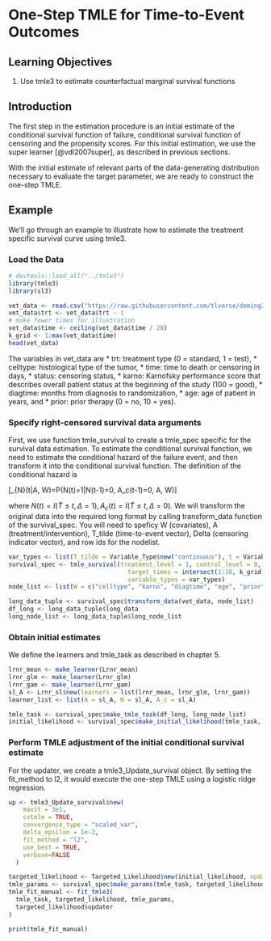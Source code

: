 # One-Step TMLE for Time-to-Event Outcomes

## Learning Objectives
1. Use tmle3 to estimate counterfactual marginal survival functions

## Introduction

The first step in the estimation procedure is an initial estimate of the conditional survival function of failure, conditional survival function of censoring and the propensity scores. For this initial estimation, we use the super learner [@vdl2007super], as described in previous sections.

With the initial estimate of relevant parts of the data-generating distribution necessary to evaluate the target parameter, we are ready to construct the one-step TMLE.

## Example

We'll go through an example to illustrate how to estimate the treatment specific survival curve using tmle3.

### Load the Data

```r
# devtools::load_all("../tmle3")
library(tmle3)
library(sl3)
```

```r
vet_data <- read.csv("https://raw.githubusercontent.com/tlverse/deming2019-workshop/master/data/veteran.csv")
vet_data$trt <- vet_data$trt - 1
# make fewer times for illustration
vet_data$time <- ceiling(vet_data$time / 20) 
k_grid <- 1:max(vet_data$time)
head(vet_data)
```

The variables in vet_data are * trt: treatment type (0 = standard, 1 = test), * celltype: histological type of the tumor, * time: time to death or censoring in days, * status: censoring status, * karno: Karnofsky performance score that describes overall patient status at the beginning of the study (100 = good), * diagtime: months from diagnosis to randomization, * age: age of patient in years, and * prior: prior therapy (0 = no, 10 = yes).

### Specify right-censored survival data arguments

First, we use function tmle_survival to create a tmle_spec specific for the survival data estimation. To estimate the conditional survival function, we need to estimate the conditional hazard of the failure event, and then transform it into the conditional survival function. The definition of the conditional hazard is

\[\lambda_{N}(t|A, W)=P(N(t)=1|N(t-1)=0, A_c(t-1)=0, A, W)\]

where $N(t)=I(\widetilde{T}\le t, \Delta = 1), A_c(t)=I(\widetilde{T}\le t, \Delta = 0)$. We will transform the original data into the required long format by calling transform_data function of the survival_spec. You will need to speficy W (covariates), A (treatment/intervention), T_tilde (time-to-event vector), Delta (censoring indicator vector), and row ids for the nodelist. 

```r
var_types <- list(T_tilde = Variable_Type$new("continuous"), t = Variable_Type$new("continuous"), Delta = Variable_Type$new("binomial"))
survival_spec <- tmle_survival(treatment_level = 1, control_level = 0, 
                                 target_times = intersect(1:10, k_grid),
                                 variable_types = var_types)
node_list <- list(W = c("celltype", "karno", "diagtime", "age", "prior"), A = "trt", T_tilde = "time", Delta = "status", id ="X")

long_data_tuple <- survival_spec$transform_data(vet_data, node_list)
df_long <- long_data_tuple$long_data
long_node_list <- long_data_tuple$long_node_list
```

### Obtain initial estimates

We define the learners and tmle_task as described in chapter 5.

```r
lrnr_mean <- make_learner(Lrnr_mean)
lrnr_glm <- make_learner(Lrnr_glm)
lrnr_gam <- make_learner(Lrnr_gam)
sl_A <- Lrnr_sl$new(learners = list(lrnr_mean, lrnr_glm, lrnr_gam))
learner_list <- list(A = sl_A, N = sl_A, A_c = sl_A)
```

```r
tmle_task <- survival_spec$make_tmle_task(df_long, long_node_list)
initial_likelihood <- survival_spec$make_initial_likelihood(tmle_task, learner_list)
```

### Perform TMLE adjustment of the initial conditional survival estimate

For the updater, we create a tmle3_Update_survival object. By setting the fit_method to l2, it would execute the one-step TMLE using a logistic ridge regression.

```r
up <- tmle3_Update_survival$new(
    maxit = 3e1, 
    cvtmle = TRUE,
    convergence_type = "scaled_var",
    delta_epsilon = 1e-2,
    fit_method = "l2",
    use_best = TRUE,
    verbose=FALSE
  )

targeted_likelihood <- Targeted_Likelihood$new(initial_likelihood, updater = up)
tmle_params <- survival_spec$make_params(tmle_task, targeted_likelihood)
tmle_fit_manual <- fit_tmle3(
  tmle_task, targeted_likelihood, tmle_params,
  targeted_likelihood$updater
)
```

```r
print(tmle_fit_manual)
```

